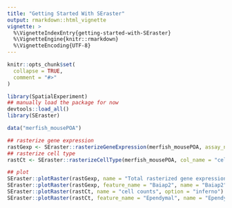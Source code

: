 ```yaml
---
title: "Getting Started With SEraster"
output: rmarkdown::html_vignette
vignette: >
  %\VignetteIndexEntry{getting-started-with-SEraster}
  %\VignetteEngine{knitr::rmarkdown}
  %\VignetteEncoding{UTF-8}
---
```


```r
knitr::opts_chunk$set(
  collapse = TRUE,
  comment = "#>"
)
```

```r
library(SpatialExperiment)
## manually load the package for now
devtools::load_all()
library(SEraster)

data("merfish_mousePOA")

## rasterize gene expression
rastGexp <- SEraster::rasterizeGeneExpression(merfish_mousePOA, assay_name="volnorm", resolution = 50)
## rasterize cell type
rastCt <- SEraster::rasterizeCellType(merfish_mousePOA, col_name = "celltype", resolution = 50)

## plot
SEraster::plotRaster(rastGexp, name = "Total rasterized gene expression")
SEraster::plotRaster(rastGexp, feature_name = "Baiap2", name = "Baiap2")
SEraster::plotRaster(rastCt, name = "cell counts", option = "inferno")
SEraster::plotRaster(rastCt, feature_name = "Ependymal", name = "Ependymal counts", option = "inferno")
```
